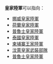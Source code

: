 '''皇家陸軍'''可以指向：

*[[挪威皇家陸軍|挪威皇家陸軍]]
*[[荷蘭皇家陸軍|荷蘭皇家陸軍]]
*[[普魯士皇家陸軍|普魯士皇家陸軍]]
*[[泰國皇家陸軍|泰國皇家陸軍]]
*[[柬埔寨王家陸軍|柬埔寨王家陸軍]]
*[[汶萊皇家武裝部隊|汶萊皇家武裝部隊]]
*[[普魯士皇家陸軍|普魯士皇家陸軍]]
{{disambig}}